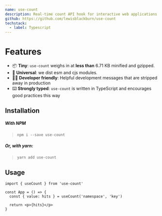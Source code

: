 ```yaml
---
name: use-count
description: Real-time count API hook for interactive web applications
github: https://github.com/lewisblackburn/use-count
techstack:
  - label: Typescript
---
```


# Features

- 📦 **Tiny**: `use-count` weighs in at **less than** 6.71 KB minified and gzipped.
- 🌳 **Universal**: we dist esm and cjs modules.
- 👨‍💻 **Developer friendly**: Helpful development messages that are stripped away in production
- ⌨️ **Strongly typed**: `use-count` is written in TypeScript and encourages good practices this way

## Installation

##### With NPM

> `npm i --save use-count`

##### Or, with yarn:

> `yarn add use-count`

## Usage

```tsx
import { useCount } from 'use-count'

const App = () => {
  const { value: hits } = useCount('namespace', 'key')

  return <p>{hits}</p>
}
```

